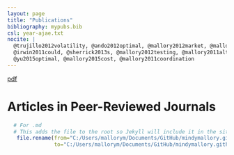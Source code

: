 ```yaml
---
layout: page
title: "Publications"
bibliography: mypubs.bib
csl: year-ajae.txt
nocite: |
  @trujillo2012volatility, @ando2012optimal, @mallory2012market, @mallory2011crop, @du2009welfare, @yu2014exchange, @mallory2012food,
  @irwin2011could, @sherrick2013s, @mallory2012testing, @mallory2011alternative, @mallory2014perils, @ando2012reply, @paulson2013determinants,
  @yu2015optimal, @mallory2015cost, @mallory2011coordination
---
```



<!--
To update this page:

1. Update mypubs.bib
2. Add the key to the nocite parameter in the YAML header
3. Knit
4. Front matter in .md document is missing so open publications.md in the root directory and type
---
layout: page
title: Publications
comments: False
permalink: /publications/
---

-->

[pdf](http://mindymallory.github.io/publications.pdf)


# Articles in Peer-Reviewed Journals
\noindent
\setlength{\parindent}{-0.2in}
\setlength{\leftskip}{0.2in}
\setlength{\parskip}{8pt}


<!--
To generate pdf: 

1. Change YAML "output: pdf_document"
2. Comment out the .md r chunk at the bottom
3. Uncomment the .pdf r chunk at the bottom
-->


```r
  # For .md 
  # This adds the file to the root so Jekyll will include it in the site build
   file.rename(from="C:/Users/mallorym/Documents/GitHub/mindymallory.github.io/_drafts/publications.md", 
               to="C:/Users/mallorym/Documents/GitHub/mindymallory.github.io/publications.md")
```


<!--
```r
  # For .pdf 
  # This adds the file to the root so Jekyll will include it in the site build
   file.rename(from="C:/Users/mallorym/Documents/GitHub/mindymallory.github.io/_drafts/publications.pdf", 
               to="C:/Users/mallorym/Documents/GitHub/mindymallory.github.io/publications.pdf")
```
-->